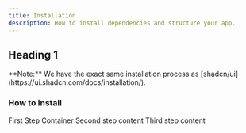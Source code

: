```yaml
---
title: Installation
description: How to install dependencies and structure your app.
---
```


## Heading 1

<Callout>
  **Note:** We have the exact same installation process as
  [shadcn/ui](https://ui.shadcn.com/docs/installation/).
</Callout>

### How to install

<Steps>
  <Step>First Step Container</Step>
  <Step>Second step content</Step>
  <Step>Third step content</Step>
</Steps>
